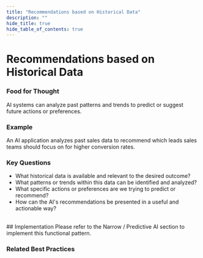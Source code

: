 ```yaml
---
title: "Recommendations based on Historical Data"
description: ""
hide_title: true
hide_table_of_contents: true
---
```



<PageViewTracker />

<div className="hero-header">
  <h1>Recommendations based on Historical Data</h1>
</div>

### Food for Thought

AI systems can analyze past patterns and trends to predict or suggest future actions or preferences.

### Example

An AI application analyzes past sales data to recommend which leads sales teams should focus on for higher conversion rates.

### Key Questions

- What historical data is available and relevant to the desired outcome?
- What patterns or trends within this data can be identified and analyzed?
- What specific actions or preferences are we trying to predict or recommend?
- How can the AI's recommendations be presented in a useful and actionable way?

<br />

<div className="section-with-background blue">
  ## Implementation
  Please refer to the Narrow / Predictive AI section to implement this functional pattern.

### Related Best Practices

<ul className="button-grid">
  <IconLinkButton href="/docs/technical-view/narrow-ai/" text="Narrow AI" />
</ul>

</div>
